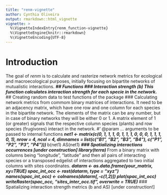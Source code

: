 ```yaml
---
title: "renm-vignette"
author: Cynthia Oliveira
output: rmarkdown::html_vignette
vignette: >
  %\VignetteIndexEntry{renm_function-vignette}
  %\VignetteEngine{knitr::rmarkdown}
  %\VignetteEncoding{UTF-8}
---
```

# Introduction
The goal of *renm* is to calculate and rasterize network metrics for ecological and macroecological purposes, initially focusing on bipartite networks of mutualistic interactions.
***
## Functions
### Interaction strength (b)
This function calculates interaction strength for each specie in the network.
***
## Creating random data to test functions of the package
### Calculating network metrics from commom binary matrices of interactions. It need to be an adjacency matrix, which have one row and one column for each species in the bipartite network. The elements of the matrix can be any number, but in case of binary networks they will be either 0 or 1. A matrix element of 1 (or greater) signals that the respective column species (plants) and row species (frugivores) interact in the network.
#' @param ... arguments to be passed to internal functions
***
net1 <- matrix(c(0, 1, 1, 1, 0, 1, 1, 1, 0, 0, 0, 1, 1, 1, 0, 1), nrow = 4, ncol = 4, dimnames = list(c("B1", "B2", "B3", "B4"), c("P1", "P2", "P3", "P4")))
***
b(net1)
AS(net1)
***
### Spatializing interactions occurrences [under construction]
library(terra)
***
From a binary matrix with columns being "longitude", "latitude" and then all pairs of interacting species or a transposed edgelist of interactions aggregated to two initial columns with sites coordinates.
***
datarm <- as.data.frame(your_matrix, xy=TRUE)
spac_int_occ <- rast(datarm, type = "xyz")
names(spac_int_occ) <- colnames(datarm[,-c(1,2)])
plot(spac_int_occ)
writeRaster(spac_occ, "sites_inter_occ.tif", overwrite = TRUE)
***
### Spatializing interaction strength metrics (b and AS) [under construction!]
